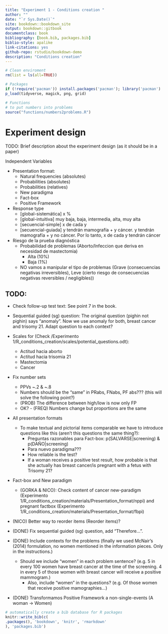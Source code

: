 ```yaml
--- 
title: "Experiment 1 - Conditions creation "
author: ""
date: "`r Sys.Date()`"
site: bookdown::bookdown_site
output: bookdown::gitbook
documentclass: book
bibliography: [book.bib, packages.bib]
biblio-style: apalike
link-citations: yes
github-repo: rstudio/bookdown-demo
description: "Conditions creation"
---
```



```r
# Clean enviroment
rm(list = ls(all=TRUE))
```

```r
# Packages
if (!require('pacman')) install.packages('pacman'); library('pacman')
p_load(tidyverse, magick, png, grid)
```

```r
# Functions
# to put numbers into problems
source("functions/numbers2problems.R")

```

# Experiment design 

TODO: Brief description about the experiment design (as it should be in a paper)

Independent Variables

* Presentation format:
    + Natural frequencies (absolutes)
    + Probabilities (absolutes)
    + Probabilities (relatives)
    + New paradigma
    + Fact-box
    + Positive Framework

* Response type
    + [global-sistemática]    x %  
    + [global-intuitiva] muy baja, baja, intermedia, alta, muy alta
    + [secuencial-simple]   x   de cada   y  
    + [secuencial-guiada]  y   tendrán mamografía + y cáncer.   y   tendrán mamografía + y no cáncer. Por lo tanto,   x   de cada   y   tendrán cáncer

* Riesgo de la prueba diagnóstica
    + Probabilidad de problemas (Aborto/Infeccion que deriva en necesidad de mastectomia)
        + Alta (10%)
        + Baja (1%)
    + NO vamos a manipular el tipo de problemas (Grave (consecuencias negativas irreversibles), Leve (cierto riesgo de consecuencias negativas reversibles / negligibles))


## TODO:

* Check follow-up test text: See point 7 in the book.

* Sequential guided (sg) question: The original question (pighin not pighin) says "anomaly". Now we use anomaly for both, breast cancer and trisomy 21. Adapt question to each context?

* Scales for (Check /Experimento 1/R_conditions_creation/scales/potential_questions.odt):
    + Actitud hacia aborto
    + Actitud hacia trisomia 21
    + Mastectomia
    + Cancer

* Fix number sets
    + PPVs ~.2 & ~.8
    + Numbers should be the "same" in PRabs, FNabs, PF abs??? (this will solve the following point?) 
    + (PROB) The difference between high/low is now only FP
    + OK? - (FREQ) Numbers change but proportions are the same  

* All presentation formats
    + To make textual and pictorial items comparable we have to introduce questions like this (aren't this questions the same thing?):
        + Preguntas razonables para Fact-box: p(SALVARSE|screening) & p(DAÑO|screening)
        + Para nuevo paradigma???
        + How reliable is the test?
        + If a woman receives a positive test result, how probable is that she actually has breast cancer/is pregnant with a fetus with Trisomy 21?

* Fact-box and New paradigm
    + (GORKA & NICO): Check content of cancer new-paradigm (Experimento 1/R_conditions_creation/materials/Presentation_format/nppi) and pregnant factbox (Experimento 1/R_conditions_creation/materials/Presentation_format/fbpi)
      
* (NICO) Better way to reorder items (Reorder items)?

* (DONE) Fix sequential guided (sg) question, add "Therefore...".

* (DONE) Include contexts for the problems (finally we used McNair's (2014) formulation, no women mentioned in the information pieces. Only in the instructions.)
    + Should we include "women" in each problem sentence? (e.g. 5 in every 100 women have breast cancer at the time of the screening. 4 in every 5 of those women with breast cancer will receive a positive mammogram.)
        + Also, include "women" in the questions? (e.g. Of those women that receive positive mamographies...)

* (DONE) Transformamos Positive Framework a non-single-events (A woman -> Women)



```r
# automatically create a bib database for R packages
knitr::write_bib(c(
.packages(), 'bookdown', 'knitr', 'rmarkdown'
), 'packages.bib')
```